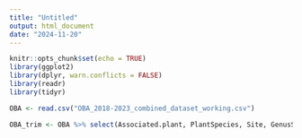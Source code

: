 ```yaml
---
title: "Untitled"
output: html_document
date: "2024-11-20"
---
```


```r
knitr::opts_chunk$set(echo = TRUE)
library(ggplot2)
library(dplyr, warn.conflicts = FALSE)
library(readr)
library(tidyr)

```

```r
OBA <- read.csv("OBA_2018-2023_combined_dataset_working.csv")
```

```r
OBA_trim <- OBA %>% select(Associated.plant, PlantSpecies, Site, GenusSpecies)
```


